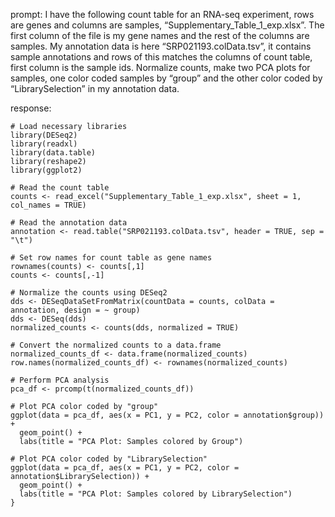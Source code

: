 prompt:
I have the following count table for an RNA-seq experiment, rows are genes and columns are samples, "Supplementary_Table_1_exp.xlsx". The first column of the file is my gene names and the rest of the columns are samples. My annotation data is here  "SRP021193.colData.tsv", it contains sample annotations and rows of this matches the columns of count table, first column is the sample ids. Normalize counts, make two PCA plots for samples, one color coded samples by "group" and the other color coded by "LibrarySelection" in my annotation data.

response:
```
# Load necessary libraries
library(DESeq2)
library(readxl)
library(data.table)
library(reshape2)
library(ggplot2)

# Read the count table
counts <- read_excel("Supplementary_Table_1_exp.xlsx", sheet = 1, col_names = TRUE)

# Read the annotation data
annotation <- read.table("SRP021193.colData.tsv", header = TRUE, sep = "\t")

# Set row names for count table as gene names
rownames(counts) <- counts[,1]
counts <- counts[,-1]

# Normalize the counts using DESeq2
dds <- DESeqDataSetFromMatrix(countData = counts, colData = annotation, design = ~ group)
dds <- DESeq(dds)
normalized_counts <- counts(dds, normalized = TRUE)

# Convert the normalized counts to a data.frame
normalized_counts_df <- data.frame(normalized_counts)
row.names(normalized_counts_df) <- rownames(normalized_counts)

# Perform PCA analysis
pca_df <- prcomp(t(normalized_counts_df))

# Plot PCA color coded by "group"
ggplot(data = pca_df, aes(x = PC1, y = PC2, color = annotation$group)) +
  geom_point() +
  labs(title = "PCA Plot: Samples colored by Group")

# Plot PCA color coded by "LibrarySelection"
ggplot(data = pca_df, aes(x = PC1, y = PC2, color = annotation$LibrarySelection)) +
  geom_point() +
  labs(title = "PCA Plot: Samples colored by LibrarySelection")
}
```
